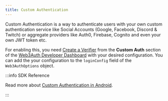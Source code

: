 ```yaml
---
title: Custom Authentication
---
```


Custom Authentication is a way to authenticate users with your own custom authentication service like Social Accounts (Google, Facebook, Discord &
Twitch) or aggregate providers like Auth0, Firebase, Cognito and even your own JWT token etc.

For enabling this, you need [Create a Verifier](/custom-authentication/verifiers) from the **Custom Auth** section of the
[Web3Auth Developer Dashboard](https://dashboard.web3auth.io) with your desired configuration. You can add the your configuration to the `loginConfig`
field of the `Web3AuthOptions` object.

:::info SDK Reference

Read more about [Custom Authentication in Android](/sdk/android/custom-authentication).

:::
